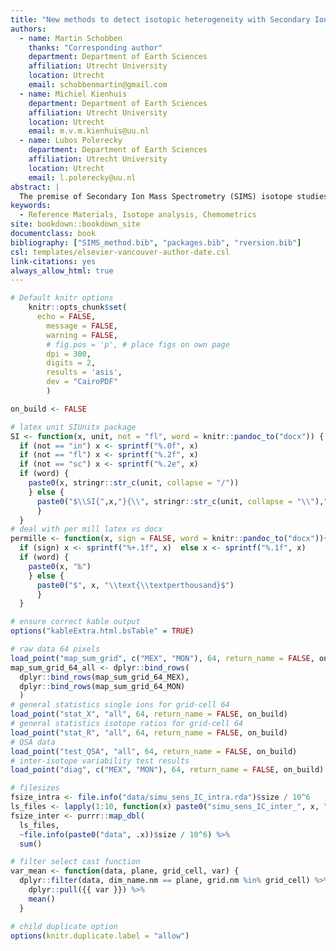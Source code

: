 ```yaml
--- 
title: "New methods to detect isotopic heterogeneity with Secondary Ion Mass Spectrometry"
authors:
  - name: Martin Schobben
    thanks: "Corresponding author"
    department: Department of Earth Sciences 
    affiliation: Utrecht University
    location: Utrecht
    email: schobbenmartin@gmail.com
  - name: Michiel Kienhuis  
    department: Department of Earth Sciences 
    affiliation: Utrecht University
    location: Utrecht
    email: m.v.m.kienhuis@uu.nl
  - name: Lubos Polerecky
    department: Department of Earth Sciences 
    affiliation: Utrecht University
    location: Utrecht
    email: l.polerecky@uu.nl
abstract: |
  The premise of Secondary Ion Mass Spectrometry (SIMS) isotope studies on geological and biological materials is to detect isotope variability between measurement spots of an analytical substrate (inter-isotope variability). However, much is unknown about the spatial scales at which isotopic variability might manifest itself. Considering the indiscriminate secondary ion generation with SIMS, it is often unknown how isotope variability is comprised within one analysis at a single spot (intra-isotope variability). This has important consequences for the averaged isotope value derived from a routine data reduction protocol for a single analysis. It thus follows, that this averaged value can either represent a  truly  homogeneous end-member, or a mixture of two or more components with widely different isotope values. Here, we present a novel method for the detection of both intra- and inter- SIMS isotope variability, based on common regression methods. Homogeneous end-members are a prerequisite when searching for reference materials, but also for the understanding biological and geological processes at a microscopic scale. The here-presented methods are bundled in the R package `point` [Schobben M. 2021, Point: Reading, processing, and analysing raw ion count data. (\href{https://doi.org/10.5281/zenodo.4633104}{DOI: 10.5281/zenodo.4633104})] for convenient application in future studies.
keywords:
  - Reference Materials, Isotope analysis, Chemometrics
site: bookdown::bookdown_site
documentclass: book
bibliography: ["SIMS_method.bib", "packages.bib", "rversion.bib"]
csl: templates/elsevier-vancouver-author-date.csl
link-citations: yes
always_allow_html: true
---
```


```r
# Default knitr options
	knitr::opts_chunk$set(
	  echo = FALSE, 
		message = FALSE,
		warning = FALSE,
		# fig.pos = 'p', # place figs on own page
		dpi = 300, 
		digits = 2,
		results = 'asis',
		dev = "CairoPDF"
		)
```


```r
on_build <- FALSE
```  


```r
# latex unit SIUnitx package
SI <- function(x, unit, not = "fl", word = knitr::pandoc_to("docx")) {
  if (not == "in") x <- sprintf("%.0f", x)  
  if (not == "fl") x <- sprintf("%.2f", x)  
  if (not == "sc") x <- sprintf("%.2e", x)
  if (word) {
    paste0(x, stringr::str_c(unit, collapse = "/")) 
    } else {
      paste0("$\\SI{",x,"}{\\", stringr::str_c(unit, collapse = "\\"),"}$")
      }
  }
# deal with per mill latex vs docx
permille <- function(x, sign = FALSE, word = knitr::pandoc_to("docx")){
  if (sign) x <- sprintf("%+.1f", x)  else x <- sprintf("%.1f", x)  
  if (word) {
    paste0(x, "‰")
    } else {
      paste0("$", x, "\\text{\\textperthousand}$")
      }
  }
```


```r
# ensure correct kable output
options("kableExtra.html.bsTable" = TRUE) 
```


```r
# raw data 64 pixels
load_point("map_sum_grid", c("MEX", "MON"), 64, return_name = FALSE, on_build)
map_sum_grid_64_all <- dplyr::bind_rows(
  dplyr::bind_rows(map_sum_grid_64_MEX), 
  dplyr::bind_rows(map_sum_grid_64_MON)
  )
# general statistics single ions for grid-cell 64 
load_point("stat_X", "all", 64, return_name = FALSE, on_build)
# general statistics isotope ratios for grid-cell 64 
load_point("stat_R", "all", 64, return_name = FALSE, on_build)
# QSA data
load_point("test_QSA", "all", 64, return_name = FALSE, on_build)
# inter-isotope variability test results
load_point("diag", c("MEX", "MON"), 64, return_name = FALSE, on_build)
```


```r
# filesizes
fsize_intra <- file.info("data/simu_sens_IC_intra.rda")$size / 10^6
ls_files <- lapply(1:10, function(x) paste0("simu_sens_IC_inter_", x, ".rda"))
fsize_inter <- purrr::map_dbl(
  ls_files, 
  ~file.info(paste0("data", .x))$size / 10^6) %>% 
  sum()
```


```r
# filter select cast function
var_mean <- function(data, plane, grid_cell, var) {
  dplyr::filter(data, dim_name.nm == plane, grid.nm %in% grid_cell) %>% 
    dplyr::pull({{ var }}) %>% 
    mean() 
  }
```
  
  
```r
# child duplicate option
options(knitr.duplicate.label = "allow")
```
  
  
\newpage
